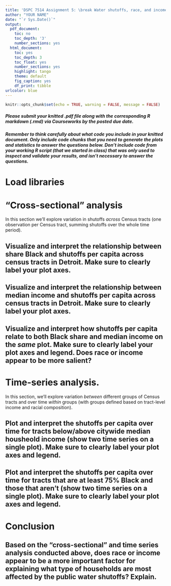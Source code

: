 ---
title: 'DSPC 7514 Assignment 5: \break Water shutoffs, race, and income in Detroit: \break Community impact by race and income'
author: "YOUR NAME"
date: "`r Sys.Date()`"
output:
  pdf_document:
    toc: no
    toc_depth: '3'
    number_sections: yes
  html_document:
    toc: yes
    toc_depth: 3
    toc_float: yes
    number_sections: yes
    highlight: tango
    theme: default
    fig_caption: yes
    df_print: tibble
urlcolor: blue
---

```{r setup, include = FALSE}
knitr::opts_chunk$set(echo = TRUE, warning = FALSE, message = FALSE)
```

##### *Please submit your knitted .pdf file along with the corresponding R markdown (.rmd) via Courseworks by the posted due date.* {-}

##### Remember to think carefully about what code you include in your knitted document. Only include code chunks that you need to generate the plots and statistics to answer the questions below. Don't include code from your working R script (that we started in class) that was only used to inspect and validate your results, and isn't necessary to answer the questions. {-}

\medspace

# Load libraries {-}

\medspace


# "Cross-sectional" analysis

In this section we'll explore variation in shutoffs *across* Census tracts (one observation per Census tract, summing shutoffs over the whole time period).

## Visualize and interpret the relationship between share Black and shutoffs per capita across census tracts in Detroit. Make sure to clearly label your plot axes.


## Visualize and interpret the relationship between median income and shutoffs per capita across census tracts in Detroit. Make sure to clearly label your plot axes.


## Visualize and interpret how shutoffs per capita relate to both Black share and median income on the ***same*** plot. Make sure to clearly label your plot axes and legend. Does race or income appear to be more salient? 

\medspace


# Time-series analysis.

In this section, we'll explore variation *between* different groups of Census tracts and over time *within* groups (with groups defined based on tract-level income and racial composition).

## Plot and interpret the shutoffs per capita over time for tracts below/above citywide median housheold income (show two time series on a single plot). Make sure to clearly label your plot axes and legend.

## Plot and interpret the shutoffs per capita over time for tracts that are at least 75% Black and those that aren't (show two time series on a single plot). Make sure to clearly label your plot axes and legend.

\medspace

# Conclusion

## Based on the "cross-sectional" and time series analysis conducted above, does race or income appear to be a more important factor for explaining what type of households are most affected by the public water shutoffs? Explain.

